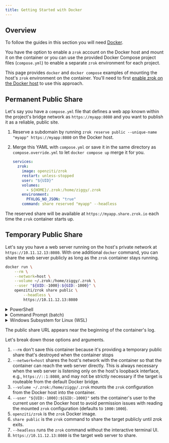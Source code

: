 ```yaml
---
title: Getting Started with Docker
---
```



## Overview

To follow the guides in this section you will need [Docker](https://docs.docker.com/get-docker/).

You have the option to enable a `zrok` account on the Docker host and mount it on the container or you can use the provided Docker Compose project files (`compose.yml`) to enable a separate `zrok` environment for each project.

This page provides `docker` and `docker compose` examples of mounting the host's `zrok` environment on the container. You'll need to first [enable zrok on the Docker host](/docs/getting-started/#installing-the-zrok-command) to use this approach.

## Permanent Public Share

Let's say you have a `compose.yml` file that defines a web app known within the project's bridge network as `https://myapp:8080` and you want to publish it as a reliable, public site.

1. Reserve a subdomain by running `zrok reserve public --unique-name "myapp" https://myapp:8080` on the Docker host.
1. Merge this YAML with `compose.yml` or save it in the same directory as `compose.override.yml` to let `docker compose up` merge it for you.

    ```yaml
    services:
      zrok:
        image: openziti/zrok
        restart: unless-stopped
        user: "${UID}"
        volumes:
          - ${HOME}/.zrok:/home/ziggy/.zrok
        environment:
          PFXLOG_NO_JSON: "true"
        command: share reserved "myapp" --headless
    ```

The reserved share will be available at `https://myapp.share.zrok.io` each time the `zrok` container starts up.

## Temporary Public Share

Let's say you have a web server running on the host's private network at `https://10.11.12.13:8080`. With one additional `docker` command, you can share the web server publicly as long as the `zrok` container stays running.

```bash title="BASH"
docker run \
    --rm \
    --network=host \
    --volume ~/.zrok:/home/ziggy/.zrok \
    --user "${UID:-1000}:${GID:-1000}" \
    openziti/zrok share public \
        --headless \
        https://10.11.12.13:8080
```

<Details>
<summary>PowerShell</summary>

```powershell
docker.exe run `
    --rm `
    --network "host" `
    --volume "${env:USERPROFILE}\.zrok:/.zrok" `
    --user "1000" `
    openziti/zrok share public `
        --headless `
        https://10.11.12.13:8080
```

</Details>


<Details>
<summary>Command Prompt (batch)</summary>

```cmd
docker.exe run ^
    --rm ^
    --network "host" ^
    --volume "%USERPROFILE%\.zrok:/.zrok" ^
    --user "1000" ^
    openziti/zrok share public ^
        --headless ^
        https://10.11.12.13:8080
```

</Details>

<Details>
<summary>Windows Subsystem for Linux (WSL)</summary>

```bash
docker run \
    --rm \
    --network "host" \
    --volume "/mnt/c/Users/$(powershell.exe -Command 'Write-Output $env:USERNAME' | tr -d '\r')/.zrok:/home/ziggy/.zrok" \
    --user "${UID:-1000}:${GID:-1000}" \
    openziti/zrok share public \
        --headless \
        https://10.11.12.13:8080
```

</Details>

The public share URL appears near the beginning of the container's log.

Let's break down those options and arguments.

1. `--rm` don't save this container because it's providing a temporary public share that's destroyed when the container stops
1. `--network=host` shares the host's network with the container so that the container can reach the web server directly. This is always necessary when the web server is listening only on the host's loopback interface, e.g., `https://::1:8080`, and may not be strictly necessary if the target is routeable from the default Docker bridge.
1. `--volume ~/.zrok:/home/ziggy/.zrok` mounts the `zrok` configuration from the Docker host into the container.
1. `--user "${UID:-1000}:${GID:-1000}"` sets the container's user to the current user on the Docker host to avoid permission issues with reading the mounted `zrok` configuration (defaults to `1000:1000`).
1. `openziti/zrok` is the `zrok` Docker image.
1. `share public` is the `zrok` command to share the target publicly until zrok exits.
1. `--headless` runs the `zrok` command without the interactive terminal UI.
1. `https://10.11.12.13:8080` is the target web server to share.
